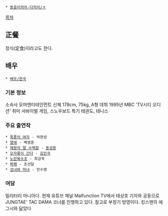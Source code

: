  * [[동음이의어·다의어/ㅈ]]

[[목차]]
== 正餐 ==
정식(定食)이라고도 한다.

== 배우 ==
 * [[배우/한국]]

=== 기본 정보 ===
소속사 모마엔터테인먼트
신체 178cm, 75kg, A형
데뷔 1995년 MBC 'TV시티 오디션'
취미 서바이벌 게임, 스노우보드
특기 태권도, 테니스

=== 주요 출연작 ===
 * [[폭풍의 여자]] - 박현성
 * [[열애]] - 백영훈
 * [[제왕의 딸 수백향]] - [[동성왕]]
 * [[오자룡이 간다]] - [[김인국]]
 * [[노란복수초]] - 최강욱
 * [[짝패]] - 조선달
 * [[성녀와 마녀]] - 안수영

=== 여담 ===
밀리터리 마니아다. 현재 유튜브 채널 Malfunction TV에서 태상호 기자와 공동으로 JUNGTAE' TAC DAMA 코너를 진행하고 있다. 참고로 부정기 방영이다.
킹스맨의 에그시와 닮았다
